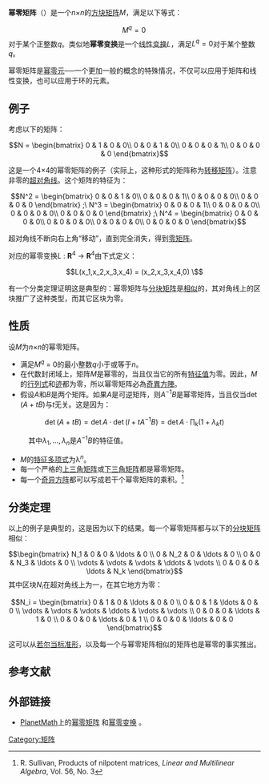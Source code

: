 {{线性代数}}

{{NoteTA |G1=Math}}

'''幂零矩阵'''（{{lang-en|'''nilpotent matrix'''}}）是一个''n''×''n''的[[方块矩阵|方块矩阵]]''M''，满足以下等式：
:<math>M^q = 0\,</math>
对于某个正整数''q''。类似地'''幂零变换'''是一个[[线性变换|线性变换]]''L''，满足<math>L^q = 0</math>对于某个整数''q''。

幂零矩阵是[[幂零元|幂零元]]──一个更加一般的概念的特殊情况，不仅可以应用于矩阵和线性变换，也可以应用于环的元素。

==例子==

考虑以下的矩阵：

:<math> 
N = \begin{bmatrix} 
0 & 1 & 0 & 0\\
0 & 0 & 1 & 0\\
0 & 0 & 0 & 1\\
0 & 0 & 0 & 0 
\end{bmatrix} 
</math>

这是一个4×4的幂零矩阵的例子（实际上，这种形式的矩阵称为[[转移矩阵|转移矩阵]]）。注意非零的[[超对角线|超对角线]]。这个矩阵的特征为：

:<math>
N^2 =   \begin{bmatrix} 
                    0 & 0 & 1 & 0\\
                    0 & 0 & 0 & 1\\
                    0 & 0 & 0 & 0\\
                    0 & 0 & 0 & 0 
                 \end{bmatrix} 

;\ 
N^3 =   \begin{bmatrix} 
                    0 & 0 & 0 & 1\\
                    0 & 0 & 0 & 0\\
                    0 & 0 & 0 & 0\\
                    0 & 0 & 0 & 0 
               \end{bmatrix}

;\ 
N^4 =  \begin{bmatrix} 
                    0 & 0 & 0 & 0\\
                    0 & 0 & 0 & 0\\
                    0 & 0 & 0 & 0\\
                    0 & 0 & 0 & 0 
               \end{bmatrix} 
</math>

超对角线不断向右上角“移动”，直到完全消失，得到[[零矩阵|零矩阵]]。

对应的幂零变换''L'' : '''R'''<sup>4</sup> → '''R'''<sup>4</sup>由下式定义：
:<math> L(x_1,x_2,x_3,x_4) = (x_2,x_3,x_4,0) \ </math>

有一个分类定理证明这是典型的：幂零矩阵与[[分块矩阵|分块矩阵]]是[[相似矩阵|相似]]的，其对角线上的区块推广了这种类型，而其它区块为零。

==性质==

设''M''为''n''×''n''的幂零矩阵。

* 满足''M''<sup>''q''</sup> = 0的最小整数''q''小于或等于''n''。
* 在代数封闭域上，矩阵''M''是幂零的，当且仅当它的所有[[特征值|特征值]]为零。因此，''M''的[[行列式|行列式]]和[[迹|迹]]都为零，所以幂零矩阵必為[[奇異方陣|奇異方陣]]。
* 假设''A''和''B''是两个矩阵。如果''A''是可逆矩阵，则<math>A^{-1} B</math>是幂零矩阵，当且仅当<math>\det(A+tB)</math>与''t''无关。这是因为：
::<math>\det(A+tB)=\det A \cdot \det (I+t A^{-1}B)=\det A \cdot \prod_k (1+\lambda_k t)</math> 
:其中<math>\lambda_1, \ldots, \lambda_n</math>是<math>A^{-1}B</math>的特征值。
* ''M''的[[特征多项式|特征多项式]]为λ<sup>''n''</sup>。
* 每一个严格的[[上三角矩阵|上三角矩阵]]或[[下三角矩阵|下三角矩阵]]都是幂零矩阵。
* 每一个[[奇异方阵|奇异方阵]]都可以写成若干个幂零矩阵的乘积。<ref>R. Sullivan, Products of nilpotent matrices, ''Linear and Multilinear Algebra'', Vol. 56, No. 3</ref>

==分类定理==

以上的例子是典型的，这是因为以下的结果。每一个幂零矩阵都与以下的[[分块对角矩阵|分块矩阵]]相似： 
:<math> \begin{bmatrix} 
   N_1 & 0 & 0 & \ldots & 0 \\ 
   0 & N_2 & 0 & \ldots & 0 \\
   0 & 0 & N_3 & \ldots & 0 \\
   \vdots & \vdots & \vdots & \ddots & \vdots \\
   0 & 0 & 0 & \ldots & N_k 
\end{bmatrix} </math>
其中区块<math>N_i</math>在超对角线上为一，在其它地方为零：
:<math> N_i = \begin{bmatrix} 
   0 & 1 & 0 & \ldots & 0 & 0 \\
   0 & 0 & 1 & \ldots & 0 & 0 \\
   \vdots & \vdots & \vdots & \ddots & \vdots & \vdots \\
   0 & 0 & 0 & \ldots & 1 & 0 \\
   0 & 0 & 0 & \ldots & 0 & 1 \\
   0 & 0 & 0 & \ldots & 0 & 0
\end{bmatrix} </math>

这可以从[[若尔当标准形|若尔当标准形]]，以及每一个与幂零矩阵相似的矩阵也是幂零的事实推出。

==参考文献==
<references />

==外部链接==
* [[PlanetMath|PlanetMath]]上的[http://planetmath.org/encyclopedia/NilpotentMatrix.html 幂零矩阵] {{Wayback|url=http://planetmath.org/encyclopedia/NilpotentMatrix.html |date=20080829202453 }}和[http://planetmath.org/?op=getobj&from=objects&id=1961 幂零变换] {{Wayback|url=http://planetmath.org/?op=getobj&from=objects&id=1961 |date=20110514053345 }}。

{{DEFAULTSORT:nilpotent matrix}}
[[Category:矩阵|Category:矩阵]]
